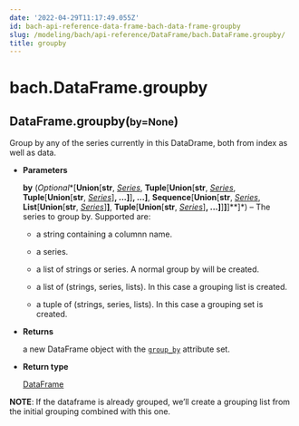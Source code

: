 ```yaml
---
date: '2022-04-29T11:17:49.055Z'
id: bach-api-reference-data-frame-bach-data-frame-groupby
slug: /modeling/bach/api-reference/DataFrame/bach.DataFrame.groupby/
title: groupby
---
```


# bach.DataFrame.groupby

<div class="method">
<h2 class="signature-class"><span class="additional-name">DataFrame.</span><span class="name">groupby(</span><small class="parameter-list"><span class="parameter" id="by">by=None</span></small>)</h2>


<div class="content">

Group by any of the series currently in this DataDrame, both from index as well as data.


* **Parameters**

    **by** (*Optional**[**Union**[**str**, *[*Series*](/docs/modeling/bach/api-reference/Series/bach.Series/#bach.Series)*, **Tuple**[**Union**[**str**, *[*Series*](/docs/modeling/bach/api-reference/Series/bach.Series/#bach.Series)*, **Tuple**[**Union**[**str**, *[*Series*](/docs/modeling/bach/api-reference/Series/bach.Series/#bach.Series)*]**, **...**]**]**, **...**]**, **Sequence**[**Union**[**str**, *[*Series*](/docs/modeling/bach/api-reference/Series/bach.Series/#bach.Series)*, **List**[**Union**[**str**, *[*Series*](/docs/modeling/bach/api-reference/Series/bach.Series/#bach.Series)*]**]**, **Tuple**[**Union**[**str**, *[*Series*](/docs/modeling/bach/api-reference/Series/bach.Series/#bach.Series)*]**, **...**]**]**]**]**]*) – The series to group by. Supported are:


    * a string containing a columnn name.


    * a series.


    * a list of strings or series. A normal group by will be created.


    * a list of (strings, series, lists). In this case a grouping list is created.


    * a tuple of (strings, series, lists). In this case a grouping set is created.




* **Returns**

    a new DataFrame object with the [`group_by`](/docs/modeling/bach/api-reference/DataFrame/bach.DataFrame.group-by/#bach.DataFrame.group-by) attribute set.



* **Return type**

    [DataFrame](/docs/modeling/bach/api-reference/DataFrame/bach.DataFrame/#bach.DataFrame)


**NOTE**: If the dataframe is already grouped, we’ll create a grouping list from the initial
grouping combined with this one.


</div>

</div>
